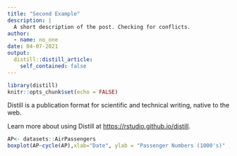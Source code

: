 ```yaml
---
title: "Second Example"
description: |
  A short description of the post. Checking for conflicts.
author: 
  - name: no_one
date: 04-07-2021
output:
  distill::distill_article:
    self_contained: false
---
```



```r
library(distill)
knitr::opts_chunk$set(echo = FALSE)
```

Distill is a publication format for scientific and technical writing, native to the web.

Learn more about using Distill at <https://rstudio.github.io/distill>.

```r
AP<- datasets::AirPassengers
boxplot(AP~cycle(AP),xlab="Date", ylab = "Passenger Numbers (1000's)" ,main ="Monthly Air Passengers Boxplot from 1949 to 1961")
```
